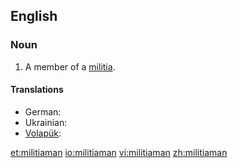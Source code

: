 ==English==
===Noun===
{{en-noun|pl=militiamen}}

#A member of a [[militia]].

====Translations====
{{trans-top|member of a militia}}
{{trans-mid}}
* German: {{t-|de|Milizionär|m}}
* Ukrainian: {{t|uk|міліціянт|m|tr=milicijánt|sc=Cyrl}}
* [[Volapük]]: {{qualifier|male or female}} {{t|vo|sifanakomipan}}
{{trans-bottom}}

[[et:militiaman]]
[[io:militiaman]]
[[vi:militiaman]]
[[zh:militiaman]]